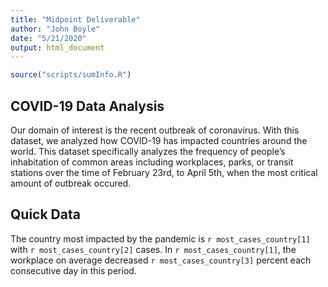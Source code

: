 ```yaml
---
title: "Midpoint Deliverable"
author: "John Boyle"
date: "5/21/2020"
output: html_document
---
```


```r
source("scripts/sumInfo.R")
```

## COVID-19 Data Analysis

Our domain of interest is the recent outbreak of coronavirus. With this dataset, we analyzed how COVID-19 has impacted countries around the world. This dataset specifically analyzes the frequency of people's inhabitation of common areas including workplaces, parks, or transit stations over the time of February 23rd, to April 5th, when the most critical amount of outbreak occured.

## Quick Data

The country most impacted by the pandemic is `r most_cases_country[1]` with `r most_cases_country[2]` cases. In `r most_cases_country[1]`, the workplace on average decreased `r most_cases_country[3]` percent each consecutive day in this period.




